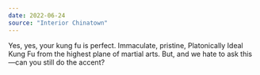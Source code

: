 ```yaml
---
date: 2022-06-24
source: "Interior Chinatown"
---
```


Yes, yes, your kung fu is perfect. Immaculate, pristine,
Platonically Ideal Kung Fu from the highest plane of martial
arts. But, and we hate to ask this—can you still do the accent?
